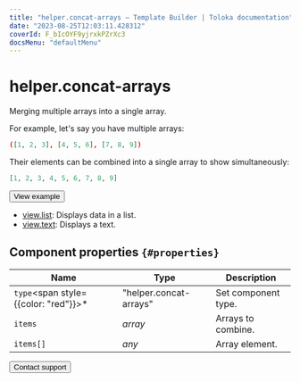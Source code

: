 ```yaml
---
title: "helper.concat-arrays — Template Builder | Toloka documentation"
date: "2023-08-25T12:03:11.428312"
coverId: F_bIcOYF9yjrxkPZrXc3
docsMenu: "defaultMenu"
---
```


# helper.concat-arrays

Merging multiple arrays into a single array.

For example, let's say you have multiple arrays:

```json
([1, 2, 3], [4, 5, 6], [7, 8, 9])
```

Their elements can be combined into a single array to show simultaneously:

```json
[1, 2, 3, 4, 5, 6, 7, 8, 9]
```

<Button themeColor="light" view="default" size="l" type="link" url="https://ya.cc/t/5gzayPK_3tz4vn">View example</Button>

<Cut title="Components used in the example">

- [view.list](/docs/template-builder/reference/view.list): Displays data in a list.
- [view.text](/docs/template-builder/reference/view.text): Displays a text.

</Cut>

## Component properties `{#properties}`

**Name** | **Type** | **Description**
----- | ----- | -----
`type`<span style={{color: "red"}}>\*</span> | "helper.concat-arrays" | Set component type.
`items` | _array_ | Arrays to combine.
`items[]` | _any_ | Array element.

<Button themeColor="light" view="default" size="l" type="link" url="/docs/guide/troubleshooting/support?form-source=template-builder-reference-helper-concat-arrays">Contact support</Button>